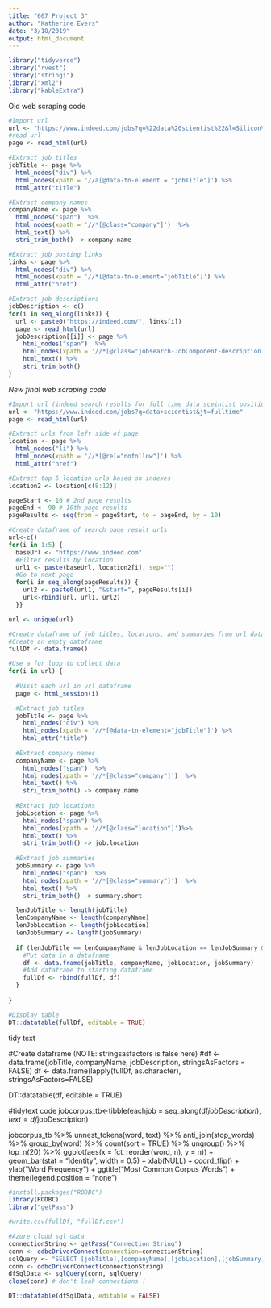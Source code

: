 ```yaml
---
title: "607 Project 3"
author: "Katherine Evers"
date: "3/18/2019"
output: html_document
---
```


```r
library("tidyverse")  
library("rvest")    
library("stringi")   
library("xml2")
library("kableExtra")
```

######################################################## Old web scraping code #####################################################
```r

#Import url
url <- "https://www.indeed.com/jobs?q=%22data%20scientist%22&l=Silicon%20Valley%2C%20CA"
#read url
page <- read_html(url)

#Extract job titles
jobTitle <- page %>% 
  html_nodes("div") %>%
  html_nodes(xpath = '//a[@data-tn-element = "jobTitle"]') %>%
  html_attr("title")

#Extract company names
companyName <- page %>% 
  html_nodes("span")  %>% 
  html_nodes(xpath = '//*[@class="company"]')  %>% 
  html_text() %>%
  stri_trim_both() -> company.name 

#Extract job posting links  
links <- page %>% 
  html_nodes("div") %>%
  html_nodes(xpath = '//*[@data-tn-element="jobTitle"]') %>%
  html_attr("href")

#Extract job descriptions  
jobDescription <- c()
for(i in seq_along(links)) {
  url <- paste0("https://indeed.com/", links[i])
  page <- read_html(url)
  jobDescription[[i]] <- page %>%
    html_nodes("span")  %>% 
    html_nodes(xpath = '//*[@class="jobsearch-JobComponent-description icl-u-xs-mt--md"]') %>% 
    html_text() %>%
    stri_trim_both()
}

```

#################################################### *New final web scraping code* #####################################################

```r
#Import url (indeed search results for full time data sceintist positions)
url <- "https://www.indeed.com/jobs?q=data+scientist&jt=fulltime"
page <- read_html(url)

#Extract urls from left side of page
location <- page %>% 
  html_nodes("li") %>%
  html_nodes(xpath = '//*[@rel="nofollow"]') %>%
  html_attr("href")

#Extract top 5 location urls based on indexes
location2 <- location[c(8:12)] 
```

```r
pageStart <- 10 # 2nd page results
pageEnd <- 90 # 10th page results
pageResults <- seq(from = pageStart, to = pageEnd, by = 10)

#Create dataframe of search page result urls
url<-c()
for(i in 1:5) {
  baseUrl <- "https://www.indeed.com"
  #Filter results by location
  url1 <- paste(baseUrl, location2[i], sep="")
  #Go to next page
  for(i in seq_along(pageResults)) {
    url2 <- paste0(url1, "&start=", pageResults[i])
    url<-rbind(url, url1, url2)
  }}

url <- unique(url)

#Create dataframe of job titles, locations, and summaries from url dataframe
#Create an empty dataframe
fullDf <- data.frame()

#Use a for loop to collect data
for(i in url) {
  
  #Visit each url in url dataframe
  page <- html_session(i)

  #Extract job titles
  jobTitle <- page %>% 
    html_nodes("div") %>%
    html_nodes(xpath = '//*[@data-tn-element="jobTitle"]') %>%
    html_attr("title")
    
  #Extract company names
  companyName <- page %>% 
    html_nodes("span")  %>% 
    html_nodes(xpath = '//*[@class="company"]')  %>% 
    html_text() %>%
    stri_trim_both() -> company.name 
  
  #Extract job locations
  jobLocation <- page %>% 
    html_nodes("span") %>% 
    html_nodes(xpath = '//*[@class="location"]')%>% 
    html_text() %>%
    stri_trim_both() -> job.location
    
  #Extract job summaries
  jobSummary <- page %>% 
    html_nodes("span")  %>% 
    html_nodes(xpath = '//*[@class="summary"]')  %>% 
    html_text() %>%
    stri_trim_both() -> summary.short 

  lenJobTitle <- length(jobTitle)
  lenCompanyName <- length(companyName)
  lenJobLocation <- length(jobLocation)
  lenJobSummary <- length(jobSummary)
  
  if (lenJobTitle == lenCompanyName & lenJobLocation == lenJobSummary & lenCompanyName == lenJobLocation) {
    #Put data in a dataframe  
    df <- data.frame(jobTitle, companyName, jobLocation, jobSummary)
    #Add dataframe to starting dataframe
    fullDf <- rbind(fullDf, df)
  }
  
}

#Display table
DT::datatable(fullDf, editable = TRUE)

```
################################################## tidy text #########################################################
  
#Create dataframe (NOTE: stringsasfactors is false here)
#df <- data.frame(jobTitle, companyName, jobDescription, stringsAsFactors = FALSE)
df <- data.frame(lapply(fullDf, as.character), stringsAsFactors=FALSE)

DT::datatable(df, editable = TRUE)

#tidytext code
jobcorpus_tb<-tibble(eachjob = seq_along(df$jobDescription), text = df$jobDescription)


jobcorpus_tb %>%
  unnest_tokens(word, text)  %>% 
  anti_join(stop_words) %>% 
  group_by(word) %>%
  count(sort = TRUE) %>%
  ungroup() %>%
  top_n(20) %>%
  ggplot(aes(x = fct_reorder(word, n), y = n)) +
  geom_bar(stat = "identity", width = 0.5) + 
  xlab(NULL) +
  coord_flip() +
  ylab("Word Frequency") +
  ggtitle("Most Common Corpus Words") +
  theme(legend.position = "none")

```r
#install.packages("RODBC")
library(RODBC)
library("getPass")

#write.csv(fullDf, "fullDf.csv")

#Azure cloud sql data
connectionString <- getPass("Connection String")
conn <- odbcDriverConnect(connection=connectionString)
sqlQuery <- "SELECT [jobTitle],[companyName],[jobLocation],[jobSummary] FROM [dbo].[fullDf]"
conn <- odbcDriverConnect(connectionString)
dfSqlData <- sqlQuery(conn, sqlQuery)
close(conn) # don't leak connections !

DT::datatable(dfSqlData, editable = FALSE)

```

